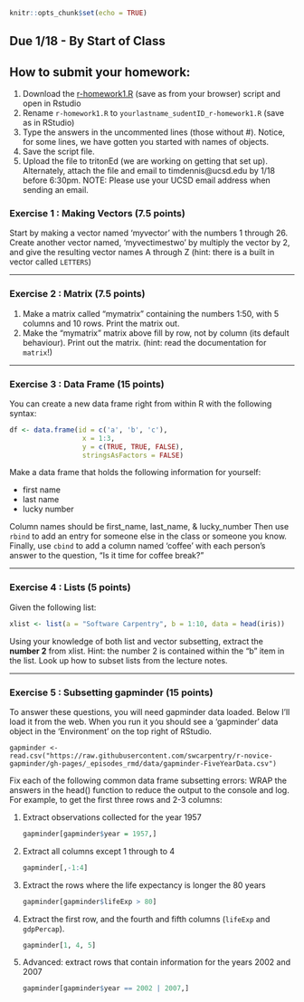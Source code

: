 ```r
knitr::opts_chunk$set(echo = TRUE)
```

## Due 1/18 - By Start of Class
## How to submit your homework:
1. Download the [r-homework1.R](https://raw.githubusercontent.com/ucsdlib/gps-skills-2017/master/homework/r-homework1.R) (save as from your browser) script and open in Rstudio
2. Rename `r-homework1.R` to `yourlastname_sudentID_r-homework1.R` (save as in RStudio)
3. Type the answers in the uncommented lines (those without #). Notice, for some lines, we have gotten you started with names of objects.
4. Save the script file.
5. Upload the file to tritonEd (we are working on getting that set up). Alternately, attach the file and email to timdennis@ucsd.edu by 1/18 before 6:30pm. NOTE: Please use your UCSD email address when sending an email.  


### Exercise 1 : Making Vectors (7.5 points)

Start by making a vector named 'myvector' with the numbers 1 through 26.
Create another vector named, 'myvectimestwo' by multiply the vector by 2, and give the resulting vector names A through Z (hint: there is a built in vector called `LETTERS`)

---

### Exercise 2 : Matrix (7.5 points)

1. Make a matrix called "mymatrix" containing the numbers 1:50, with 5 columns and 10 rows. Print the matrix out.
2. Make the "mymatrix" matrix above fill by row, not by column (its default behaviour). Print out the matrix.
(hint: read the documentation for `matrix`!)
 
---

### Exercise 3 : Data Frame (15 points)

You can create a new data frame right from within R with the following syntax:
```r
df <- data.frame(id = c('a', 'b', 'c'),
                  x = 1:3,
                  y = c(TRUE, TRUE, FALSE),
                  stringsAsFactors = FALSE)
```
Make a data frame that holds the following information for yourself:

- first name
- last name
- lucky number

Column names should be first_name, last_name, & lucky_number
Then use `rbind` to add an entry for someone else in the class or someone you know.
Finally, use `cbind` to add a column named 'coffee' with each person's answer to the question, "Is it time for coffee break?"

---

### Exercise 4 : Lists (5 points)

Given the following list:

```r
xlist <- list(a = "Software Carpentry", b = 1:10, data = head(iris))
```

Using your knowledge of both list and vector subsetting, extract the **number 2** from xlist.
Hint: the number 2 is contained within the "b" item in the list.  Look up how to subset lists
from the lecture notes. 

---

### Exercise 5 : Subsetting gapminder (15 points)
To answer these questions, you will need gapminder data loaded. Below I'll load it from the  web. When you run it you should see a 'gapminder' data object in the 'Environment' on the  top right of RStudio.

`gapminder <- read.csv("https://raw.githubusercontent.com/swcarpentry/r-novice-gapminder/gh-pages/_episodes_rmd/data/gapminder-FiveYearData.csv")`


Fix each of the following common data frame subsetting errors:
WRAP the answers in the head() function to reduce the output to the console and log. 
For example, to get the first three rows and 2-3 columns:

1. Extract observations collected for the year 1957

    ```r
    gapminder[gapminder$year = 1957,]
    ```

2. Extract all columns except 1 through to 4

    ```r
    gapminder[,-1:4]
    ```

3. Extract the rows where the life expectancy is longer the 80 years

    ```r
    gapminder[gapminder$lifeExp > 80]
    ```

4. Extract the first row, and the fourth and fifth columns
   (`lifeExp` and `gdpPercap`).

    ```r
    gapminder[1, 4, 5]
    ```

5. Advanced: extract rows that contain information for the years 2002
    and 2007

    ```r
    gapminder[gapminder$year == 2002 | 2007,]
    ```
